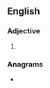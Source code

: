 ==English==

===Adjective===
{{head|en|adjective superlative form}}

# {{en-superlative of|abrupt}}

===Anagrams===
* {{anagrams|en|butt-rapes}}
